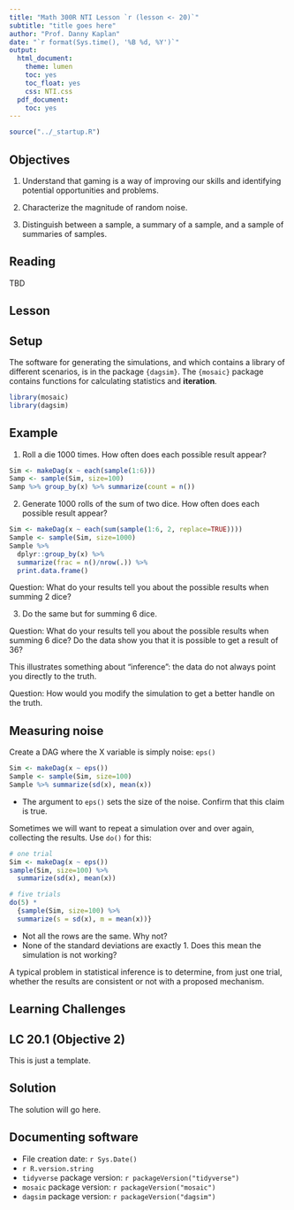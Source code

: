 ```yaml
---
title: "Math 300R NTI Lesson `r (lesson <- 20)`"
subtitle: "title goes here"
author: "Prof. Danny Kaplan"
date: "`r format(Sys.time(), '%B %d, %Y')`"
output:
  html_document:
    theme: lumen
    toc: yes
    toc_float: yes
    css: NTI.css
  pdf_document:
    toc: yes
---
```



```r
source("../_startup.R")
```

## Objectives

#. Understand that gaming is a way of improving our skills and identifying potential opportunities and problems. 

#. Characterize the magnitude of random noise.

#. Distinguish between a sample, a summary of a sample, and a sample of summaries of samples.

## Reading

TBD




## Lesson

::: {.callout-note icon=false}
## Setup

The software for generating the simulations, and which contains a library of different scenarios, is in the package `{dagsim}`. The `{mosaic}` package contains functions for calculating statistics and **iteration**. 

```r
library(mosaic)
library(dagsim)
```
:::

::: {.callout-tip icon=false}
## Example
1. Roll a die 1000 times. How often does each possible result appear?

```r
Sim <- makeDag(x ~ each(sample(1:6)))
Samp <- sample(Sim, size=100)
Samp %>% group_by(x) %>% summarize(count = n())
```


2. Generate 1000 rolls of the sum of two dice. How often does each possible result appear?

```r
Sim <- makeDag(x ~ each(sum(sample(1:6, 2, replace=TRUE))))
Sample <- sample(Sim, size=1000)
Sample %>%  
  dplyr::group_by(x) %>%
  summarize(frac = n()/nrow(.)) %>% 
  print.data.frame()
```

Question: What do your results tell you about the possible results when summing 2 dice? 

3. Do the same but for summing 6 dice. 

Question: What do your results tell you about the possible results when summing 6 dice? Do the data show you that it is possible to get a result of 36?  

This illustrates something about "inference": the data do not always point you directly to the truth.

Question: How would you modify the simulation to get a better handle on the truth. 
:::

::: {.callout-note icon=false}
## Measuring noise
Create a DAG where the X variable is simply noise: `eps()`

```r
Sim <- makeDag(x ~ eps())
Sample <- sample(Sim, size=100)
Sample %>% summarize(sd(x), mean(x))
```

- The argument to `eps()` sets the size of the noise. Confirm that this claim is true.
:::

Sometimes we will want to repeat a simulation over and over again, collecting the results. Use `do()` for this:

```r
# one trial
Sim <- makeDag(x ~ eps())
sample(Sim, size=100) %>% 
  summarize(sd(x), mean(x))

# five trials
do(5) *
  {sample(Sim, size=100) %>% 
  summarize(s = sd(x), m = mean(x))}
```

- Not all the rows are the same. Why not?
- None of the standard deviations are exactly 1. Does this mean the simulation is not working? 

A typical problem in statistical inference is to determine, from just one trial, whether the results are consistent or not with a proposed mechanism.

## Learning Challenges

:::: {.callout-note icon=false}
## LC 20.1 (Objective 2)

This is just a template.

::: {.callout-tip}
## Solution


The solution will go here.
:::
::::

## Documenting software

* File creation date: `r Sys.Date()`
* `r R.version.string`
* `tidyverse` package version: `r packageVersion("tidyverse")`
* `mosaic` package version: `r packageVersion("mosaic")`
* `dagsim` package version: `r packageVersion("dagsim")`

